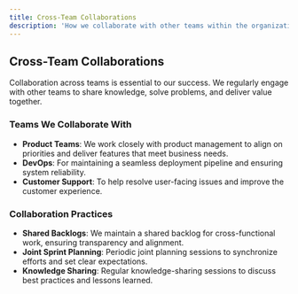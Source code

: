 ```yaml
---
title: Cross-Team Collaborations
description: 'How we collaborate with other teams within the organization to achieve shared goals.'
---
```


## Cross-Team Collaborations

Collaboration across teams is essential to our success. We regularly engage with other teams to share knowledge, solve problems, and deliver value together.

### Teams We Collaborate With
- **Product Teams**: We work closely with product management to align on priorities and deliver features that meet business needs.
- **DevOps**: For maintaining a seamless deployment pipeline and ensuring system reliability.
- **Customer Support**: To help resolve user-facing issues and improve the customer experience.

### Collaboration Practices
- **Shared Backlogs**: We maintain a shared backlog for cross-functional work, ensuring transparency and alignment.
- **Joint Sprint Planning**: Periodic joint planning sessions to synchronize efforts and set clear expectations.
- **Knowledge Sharing**: Regular knowledge-sharing sessions to discuss best practices and lessons learned.
